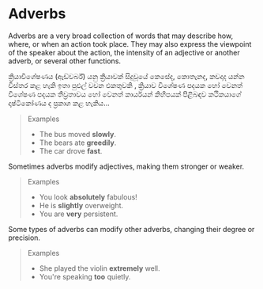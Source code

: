 # Adverbs

Adverbs are a very broad collection of words that may describe how, where, or when an action took place. They may also express the viewpoint of the speaker about the action, the intensity of an adjective or another adverb, or several other functions.


<Translation>
ක්‍රියාවිශේෂණය (ඇඩ්වර්බ්) යනු ක්‍රියාවක් සිදුවූයේ කෙසේද, කොතැනද, කවදාද යන්න විස්තර කළ හැකි ඉතා පුළුල් වචන එකතුවකි , ක්‍රියාව  විශේෂණ පදයක හෝ වෙනත් විශේෂණ පදයක තීව්‍රතාවය හෝ වෙනත් කාර්යයන් කිහිපයක් පිළිබඳව කථිකයාගේ දෘෂ්ටිකෝණය ද  ප්‍රකාශ කළ හැකිය...
</Translation>

> Examples
>
> - The bus moved **slowly**.
> - The bears ate **greedily**.
> - The car drove **fast**.

Sometimes adverbs modify adjectives, making them stronger or weaker.

> Examples
>
> - You look **absolutely** fabulous!
> - He is **slightly** overweight.
> - You are **very** persistent.

Some types of adverbs can modify other adverbs, changing their degree or precision.

> Examples
>
> - She played the violin **extremely** well.
> - You're speaking **too** quietly.
